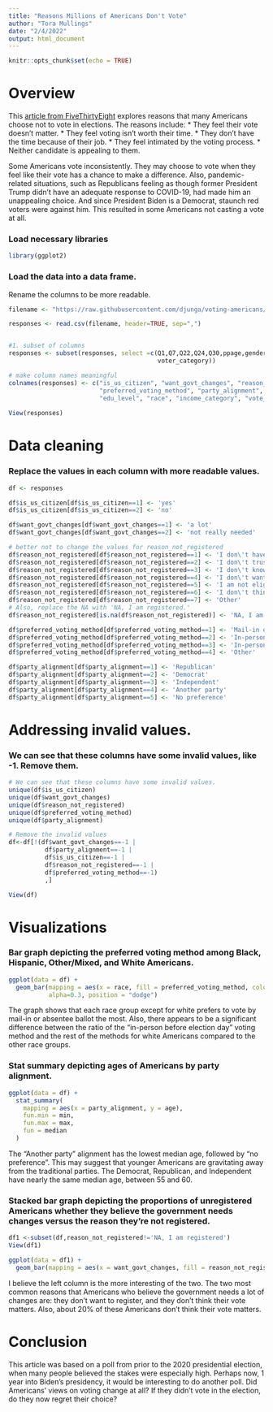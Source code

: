 ---
title: "Reasons Millions of Americans Don't Vote"
author: "Tora Mullings"
date: "2/4/2022"
output: html_document
---

```{r setup, include=FALSE}
knitr::opts_chunk$set(echo = TRUE)
```

# Overview
This [article from FiveThirtyEight](https://projects.fivethirtyeight.com/non-voters-poll-2020-election/) explores reasons that many Americans choose not to vote in elections. The reasons include:
* They feel their vote doesn't matter.
* They feel voting isn't worth their time.
* They don't have the time because of their job.
* They feel intimated by the voting process.
* Neither candidate is appealing to them.

Some Americans vote inconsistently. They may choose to vote when they feel like their vote has a chance to make a difference. Also, pandemic-related situations, such as Republicans feeling as though former President Trump didn't have an adequate response to COVID-19, had made him an unappealing choice. And since President Biden is a Democrat, staunch red voters were against him. This resulted in some Americans not casting a vote at all.

### Load necessary libraries
```{r}
library(ggplot2)
```

### Load the data into a data frame.
Rename the columns to be more readable.
```{r}
filename <- "https://raw.githubusercontent.com/djunga/voting-americans/main/nonvoters_data.csv"

responses <- read.csv(filename, header=TRUE, sep=",")


#1. subset of columns
responses <- subset(responses, select =c(Q1,Q7,Q22,Q24,Q30,ppage,gender,educ,race,income_cat,
                                         voter_category))

# make column names meaningful
colnames(responses) <- c("is_us_citizen", "want_govt_changes", "reason_not_registered",
                         "preferred_voting_method", "party_alignment", "age","gender",
                         "edu_level", "race", "income_category", "vote_frequency") 
  
View(responses)
```

# Data cleaning

### Replace the values in each column with more readable values.
```{r}
df <- responses

df$is_us_citizen[df$is_us_citizen==1] <- 'yes'
df$is_us_citizen[df$is_us_citizen==2] <- 'no'

df$want_govt_changes[df$want_govt_changes==1] <- 'a lot'
df$want_govt_changes[df$want_govt_changes==2] <- 'not really needed'

# better not to change the values for reason_not_registered
df$reason_not_registered[df$reason_not_registered==1] <- 'I don\'t have time to register or vote'
df$reason_not_registered[df$reason_not_registered==2] <- 'I don\'t trust the political system to serve my needs'
df$reason_not_registered[df$reason_not_registered==3] <- 'I don\'t know how to register'
df$reason_not_registered[df$reason_not_registered==4] <- 'I don\'t want to register'
df$reason_not_registered[df$reason_not_registered==5] <- 'I am not eligible to vote'
df$reason_not_registered[df$reason_not_registered==6] <- 'I don\'t think my vote matters.'
df$reason_not_registered[df$reason_not_registered==7] <- 'Other'
# Also, replace the NA with 'NA, I am registered.'
df$reason_not_registered[is.na(df$reason_not_registered)] <- 'NA, I am registered'

df$preferred_voting_method[df$preferred_voting_method==1] <- 'Mail-in or absentee ballot'
df$preferred_voting_method[df$preferred_voting_method==2] <- 'In-person before Election Day'
df$preferred_voting_method[df$preferred_voting_method==3] <- 'In-person on Election Day'
df$preferred_voting_method[df$preferred_voting_method==4] <- 'Other' 

df$party_alignment[df$party_alignment==1] <- 'Republican'
df$party_alignment[df$party_alignment==2] <- 'Democrat'
df$party_alignment[df$party_alignment==3] <- 'Independent'
df$party_alignment[df$party_alignment==4] <- 'Another party'
df$party_alignment[df$party_alignment==5] <- 'No preference'
```

# Addressing invalid values.
### We can see that these columns have some invalid values, like -1. Remove them.
```{r}
# We can see that these columns have some invalid values.
unique(df$is_us_citizen)
unique(df$want_govt_changes)
unique(df$reason_not_registered)
unique(df$preferred_voting_method)
unique(df$party_alignment)

# Remove the invalid values
df<-df[!(df$want_govt_changes==-1 | 
          df$party_alignment==-1 |
          df$is_us_citizen==-1 |
          df$reason_not_registered==-1 |
          df$preferred_voting_method==-1)
          ,]

View(df)
```


# Visualizations

### Bar graph depicting the preferred voting method among Black, Hispanic, Other/Mixed, and White Americans.
```{r}
ggplot(data = df) + 
  geom_bar(mapping = aes(x = race, fill = preferred_voting_method, color=preferred_voting_method),
           alpha=0.3, position = "dodge")
```

The graph shows that each race group except for white prefers to vote by mail-in or absentee ballot the most. Also, there appears to be a significant difference between the ratio of the "in-person before election day" voting method and the rest of the methods for white Americans compared to the other race groups.

### Stat summary depicting ages of Americans by party alignment. 
```{r}
ggplot(data = df) + 
  stat_summary(
    mapping = aes(x = party_alignment, y = age),
    fun.min = min,
    fun.max = max,
    fun = median
  )

```

The "Another party" alignment has the lowest median age, followed by "no preference". This may suggest that younger Americans are gravitating away from the traditional parties. The Democrat, Republican, and Independent have nearly the same median age, between 55 and 60.

### Stacked bar graph depicting the proportions of unregistered Americans whether they believe the government needs changes versus the reason they're not registered.
```{r}
df1 <-subset(df,reason_not_registered!='NA, I am registered')
View(df1)

ggplot(data = df1) + 
  geom_bar(mapping = aes(x = want_govt_changes, fill = reason_not_registered), position = "fill")
```

I believe the left column is the more interesting of the two. The two most common reasons that Americans who believe the government needs a lot of changes are: they don't want to register, and they don't think their vote matters. Also, about 20% of these Americans don't think their vote matters. 


# Conclusion
This article was based on a poll from prior to the 2020 presidential election, when many people believed the stakes were especially high. Perhaps now, 1 year into Biden's presidency, it would be interesting to do another poll. Did Americans' views on voting change at all? If they didn't vote in the election, do they now regret their choice?




















